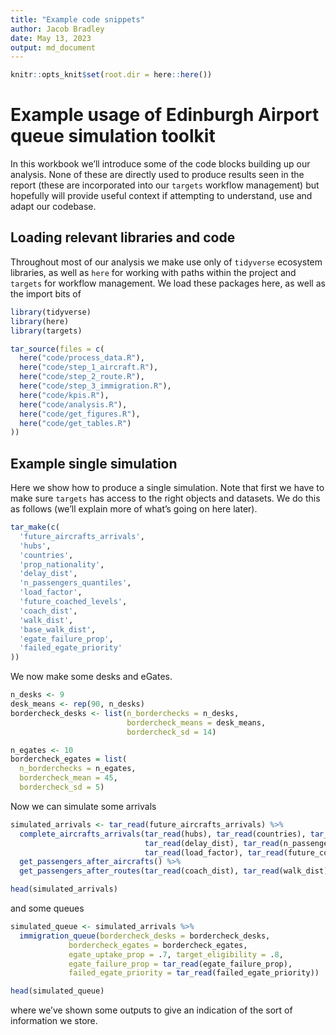 ```yaml
---
title: "Example code snippets"
author: Jacob Bradley
date: May 13, 2023
output: md_document
---
```

```r
knitr::opts_knit$set(root.dir = here::here())
```

# Example usage of Edinburgh Airport queue simulation toolkit
In this workbook we'll introduce some of the code blocks building up our analysis. None of these are directly used to produce results seen in the report (these are incorporated into our `targets` workflow management) but hopefully will provide useful context if attempting to understand, use and adapt our codebase.

## Loading relevant libraries and code
Throughout most of our analysis we make use only of `tidyverse` ecosystem libraries, as well as `here` for working with paths within the project and `targets` for workflow management. We load these packages here, as well as the import bits of
``` r
library(tidyverse)
library(here)
library(targets)

tar_source(files = c(
  here("code/process_data.R"), 
  here("code/step_1_aircraft.R"),
  here("code/step_2_route.R"),
  here("code/step_3_immigration.R"),
  here("code/kpis.R"),
  here("code/analysis.R"),
  here("code/get_figures.R"),
  here("code/get_tables.R")
))
```

## Example single simulation
Here we show how to produce a single simulation. Note that first we have to make sure `targets` has access to the right objects and datasets. We do this as follows (we'll explain more of what's going on here later).

``` r
tar_make(c(
  'future_aircrafts_arrivals',
  'hubs',
  'countries',
  'prop_nationality',
  'delay_dist',
  'n_passengers_quantiles',
  'load_factor',
  'future_coached_levels',
  'coach_dist',
  'walk_dist',
  'base_walk_dist',
  'egate_failure_prop',
  'failed_egate_priority'
))
```

We now make some desks and eGates.
``` r
n_desks <- 9
desk_means <- rep(90, n_desks)
bordercheck_desks <- list(n_borderchecks = n_desks, 
                          bordercheck_means = desk_means,
                          bordercheck_sd = 14)

n_egates <- 10
bordercheck_egates = list(
  n_borderchecks = n_egates, 
  bordercheck_mean = 45,
  bordercheck_sd = 5)

```

Now we can simulate some arrivals
``` r
simulated_arrivals <- tar_read(future_aircrafts_arrivals) %>% 
  complete_aircrafts_arrivals(tar_read(hubs), tar_read(countries), tar_read(prop_nationality), 
                              tar_read(delay_dist), tar_read(n_passengers_quantiles), 
                              tar_read(load_factor), tar_read(future_coached_levels)) %>% 
  get_passengers_after_aircrafts() %>% 
  get_passengers_after_routes(tar_read(coach_dist), tar_read(walk_dist), tar_read(base_walk_dist))

head(simulated_arrivals)
```
and some queues
``` r

simulated_queue <- simulated_arrivals %>% 
  immigration_queue(bordercheck_desks = bordercheck_desks, 
             bordercheck_egates = bordercheck_egates, 
             egate_uptake_prop = .7, target_eligibility = .8, 
             egate_failure_prop = tar_read(egate_failure_prop), 
             failed_egate_priority = tar_read(failed_egate_priority))  

head(simulated_queue)
```
where we've shown some outputs to give an indication of the sort of information we store.